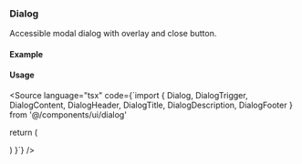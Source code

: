 
<Meta of={DialogStories} />

### Dialog

Accessible modal dialog with overlay and close button.

#### Example

<Canvas>
  <Story of={DialogStories.Default} />
</Canvas>

#### Usage

<Source language="tsx" code={`import {
  Dialog, DialogTrigger, DialogContent,
  DialogHeader, DialogTitle, DialogDescription,
  DialogFooter
} from '@/components/ui/dialog'

  return (
    <Dialog>
      <DialogTrigger>Open</DialogTrigger>
      <DialogContent>
        <DialogHeader>
          <DialogTitle>Title</DialogTitle>
          <DialogDescription>Details</DialogDescription>
        </DialogHeader>
      </DialogContent>
    </Dialog>
  )
}`} />
